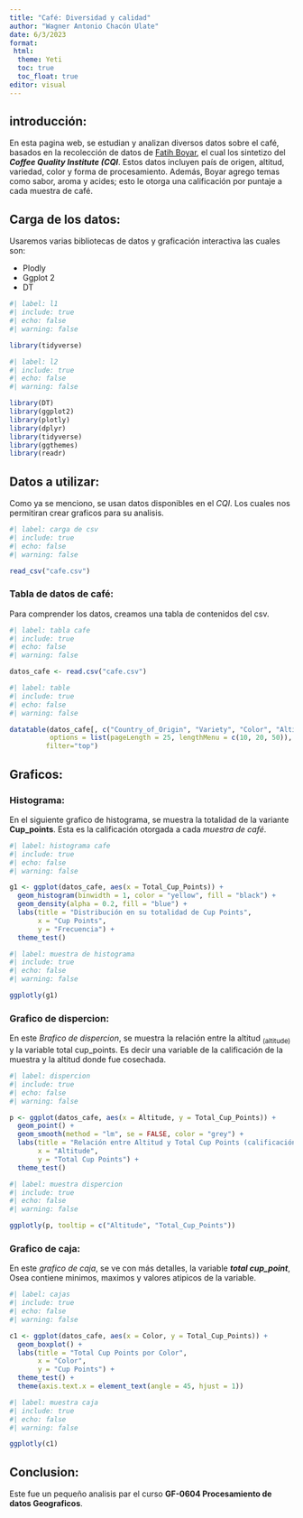 ---
title: "Café: Diversidad y calidad"
author: "Wagner Antonio Chacón Ulate"
date: 6/3/2023
format: 
 html: 
  theme: Yeti
  toc: true
  toc_float: true
editor: visual
---

## introducción:

En esta pagina web, se estudian y analizan diversos datos sobre el café, basados en la recolección de datos de [Fatih Boyar](https://github.com/fatih-boyar/coffee-quality-data-CQI), el cual los sintetizo del ***Coffee Quality Institute (CQI***. Estos datos incluyen país de origen, altitud, variedad, color y forma de procesamiento. Además, Boyar agrego temas como sabor, aroma y acides; esto le otorga una calificación por puntaje a cada muestra de café.

## Carga de los datos:

Usaremos varias bibliotecas de datos y graficación interactiva las cuales son:

-   Plodly
-   Ggplot 2
-   DT

```{r}
#| label: l1
#| include: true 
#| echo: false 
#| warning: false

library(tidyverse)
```

```{r}
#| label: l2
#| include: true
#| echo: false
#| warning: false 

library(DT)
library(ggplot2)
library(plotly)
library(dplyr)
library(tidyverse)
library(ggthemes)
library(readr)
```

## Datos a utilizar:

Como ya se menciono, se usan datos disponibles en el *CQI*. Los cuales nos permitiran crear graficos para su analisis. 

```{r}
#| label: carga de csv
#| include: true
#| echo: false 
#| warning: false 

read_csv("cafe.csv")
```

### Tabla de datos de café: 

Para comprender los datos, creamos una tabla de contenidos del csv. 

```{r}
#| label: tabla cafe 
#| include: true
#| echo: false 
#| warning: false 

datos_cafe <- read.csv("cafe.csv")
```

```{r}
#| label: table 
#| include: true
#| echo: false 
#| warning: false 

datatable(datos_cafe[, c("Country_of_Origin", "Variety", "Color", "Altitude", "Total_Cup_Points")],
          options = list(pageLength = 25, lengthMenu = c(10, 20, 50)),
         filter="top")
```

## Graficos: 

### Histograma: 

En el siguiente grafico de histograma, se muestra la totalidad de la variante __Cup_points__. Esta es la calificación otorgada a cada  _muestra de café_. 

```{r}
#| label: histograma cafe
#| include: true
#| echo: false 
#| warning: false 

g1 <- ggplot(datos_cafe, aes(x = Total_Cup_Points)) +
  geom_histogram(binwidth = 1, color = "yellow", fill = "black") +
  geom_density(alpha = 0.2, fill = "blue") +
  labs(title = "Distribución en su totalidad de Cup Points",
       x = "Cup Points",
       y = "Frecuencia") +
  theme_test()
```

```{r}
#| label: muestra de histograma 
#| include: true
#| echo: false
#| warning: false 

ggplotly(g1)
```

### Grafico de dispercion: 

En este *Brafico de dispercion*, se muestra la relación entre la altitud ~(altitude)~ y la variable total cup_points. Es decir una variable de la calificación de la muestra y la altitud donde fue cosechada. 

```{r}
#| label: dispercion 
#| include: true
#| echo: false 
#| warning: false 

p <- ggplot(datos_cafe, aes(x = Altitude, y = Total_Cup_Points)) +
  geom_point() +
  geom_smooth(method = "lm", se = FALSE, color = "grey") +
  labs(title = "Relación entre Altitud y Total Cup Points (calificación de la muestra)",
       x = "Altitude",
       y = "Total Cup Points") +
  theme_test()
```

```{r}
#| label: muestra dispercion 
#| include: true
#| echo: false 
#| warning: false 

ggplotly(p, tooltip = c("Altitude", "Total_Cup_Points"))
```

### Grafico de caja: 

En este *grafico de caja*, se ve con más detalles, la variable ***total cup_point***, Osea contiene minimos, maximos y valores atipicos de la variable. 

```{r}
#| label: cajas
#| include: true
#| echo: false 
#| warning: false 

c1 <- ggplot(datos_cafe, aes(x = Color, y = Total_Cup_Points)) +
  geom_boxplot() +
  labs(title = "Total Cup Points por Color",
       x = "Color",
       y = "Cup Points") +
  theme_test() +
  theme(axis.text.x = element_text(angle = 45, hjust = 1))
```

```{r}
#| label: muestra caja 
#| include: true
#| echo: false 
#| warning: false 

ggplotly(c1)
```

## Conclusion: 

Este fue un pequeño analisis par el curso __GF-0604 Procesamiento de datos Geograficos__. 
